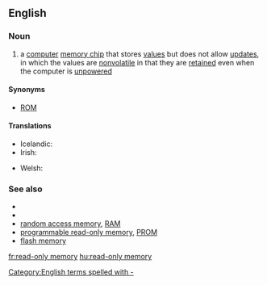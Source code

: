 ==English==

===Noun===
{{en-noun|sg=[[read-only]] [[memory]]|-}}

# {{computing}} a [[computer]] [[memory chip]] that stores [[value]]s but does not allow [[update]]s, in which the values are [[nonvolatile]] in that they are [[retain]]ed even when the computer is [[unpowered]]

====Synonyms====
* [[ROM]]

====Translations====
{{trans-top|memory chip that stores values but doesn't allow updates}}
* Icelandic: {{t-|is|lesminni|n}}
* Irish: {{t-|ga|cuimhne inléite amháin|f}}
{{trans-mid}}
* Welsh: {{t-|cy|cof darllen yn unig|m}}
{{trans-bottom}}

===See also===
* {{pedia}}
* {{pedia|Filesystem permissions}}
* [[random access memory]], [[RAM]]
* [[programmable read-only memory]], [[PROM]]
* [[flash memory]]
[[Category:English terms spelled with -]]

[[fr:read-only memory]]
[[hu:read-only memory]]